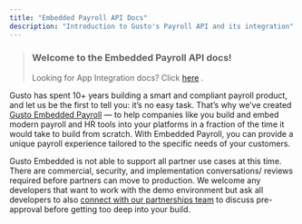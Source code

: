 ```yaml
---
title: "Embedded Payroll API Docs"
description: "Introduction to Gusto's Payroll API and its integration"
---
```

> ### Welcome to the Embedded Payroll API docs!
> 
> Looking for App Integration docs? Click [here](https://docs.gusto.com/app-integrations/docs)
> .

Gusto has spent 10+ years building a smart and compliant payroll product, and let us be the first to tell you: it’s no easy task. That’s why we’ve created [Gusto Embedded Payroll](https://gusto.com/embedded-payroll)
— to help companies like you build and embed modern payroll and HR tools into your platforms in a fraction of the time it would take to build from scratch. With Embedded Payroll, you can provide a unique payroll experience tailored to the specific needs of your customers.

Gusto Embedded is not able to support all partner use cases at this time. There are commercial, security, and implementation conversations/ reviews required before partners can move to production. We welcome any developers that want to work with the demo environment but ask all developers to also [connect with our partnerships team](https://gusto-embedded-payroll.typeform.com/to/iomAQIj3?typeform-source=embedded.gusto.com)
 to discuss pre-approval before getting too deep into your build.

